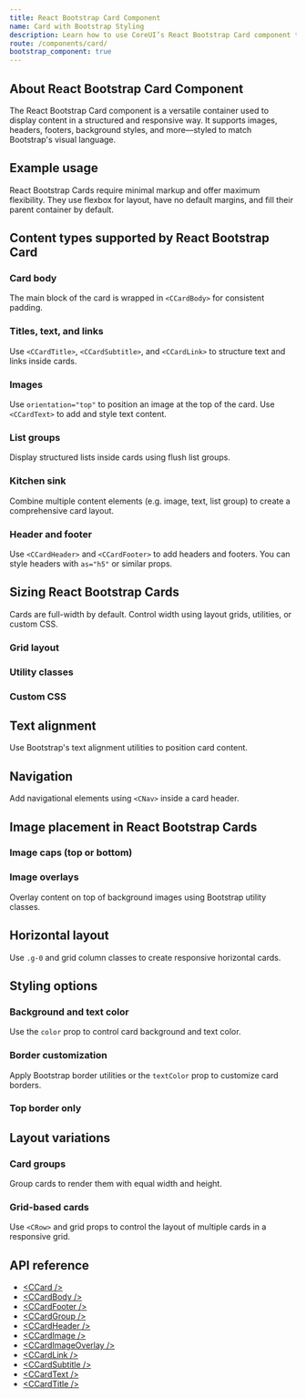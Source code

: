 ```yaml
---
title: React Bootstrap Card Component
name: Card with Bootstrap Styling
description: Learn how to use CoreUI’s React Bootstrap Card component to build flexible content containers with headers, footers, images, list groups, and responsive layouts.
route: /components/card/
bootstrap_component: true
---
```


## About React Bootstrap Card Component

The React Bootstrap Card component is a versatile container used to display content in a structured and responsive way. It supports images, headers, footers, background styles, and more—styled to match Bootstrap's visual language.

## Example usage

React Bootstrap Cards require minimal markup and offer maximum flexibility. They use flexbox for layout, have no default margins, and fill their parent container by default.

<ExampleSnippet className="theme-bootstrap" component="CardExample" componentName="React Bootstrap Card" />

## Content types supported by React Bootstrap Card

### Card body

The main block of the card is wrapped in `<CCardBody>` for consistent padding.

<ExampleSnippet className="theme-bootstrap" component="CardBodyExample" componentName="React Bootstrap Card" />

### Titles, text, and links

Use `<CCardTitle>`, `<CCardSubtitle>`, and `<CCardLink>` to structure text and links inside cards.

<ExampleSnippet className="theme-bootstrap" component="CardTitleExample" componentName="React Bootstrap Card" />

### Images

Use `orientation="top"` to position an image at the top of the card. Use `<CCardText>` to add and style text content.

<ExampleSnippet className="theme-bootstrap" component="CardImagesExample" componentName="React Bootstrap Card" />

### List groups

Display structured lists inside cards using flush list groups.

<ExampleSnippet className="theme-bootstrap" component="CardListGroupsExample" componentName="React Bootstrap Card" />

<ExampleSnippet className="theme-bootstrap" component="CardListGroups2Example" componentName="React Bootstrap Card" />

<ExampleSnippet className="theme-bootstrap" component="CardListGroups3Example" componentName="React Bootstrap Card" />

### Kitchen sink

Combine multiple content elements (e.g. image, text, list group) to create a comprehensive card layout.

<ExampleSnippet className="theme-bootstrap" component="CardKitchenSinkExample" componentName="React Bootstrap Card" />

### Header and footer

Use `<CCardHeader>` and `<CCardFooter>` to add headers and footers. You can style headers with `as="h5"` or similar props.

<ExampleSnippet className="theme-bootstrap" component="CardHeaderExample" componentName="React Bootstrap Card" />

<ExampleSnippet className="theme-bootstrap" component="CardHeader2Example" componentName="React Bootstrap Card" />

<ExampleSnippet className="theme-bootstrap" component="CardHeader3Example" componentName="React Bootstrap Card" />

<ExampleSnippet className="theme-bootstrap" component="CardHeaderAndFooterExample" componentName="React Bootstrap Card" />

## Sizing React Bootstrap Cards

Cards are full-width by default. Control width using layout grids, utilities, or custom CSS.

### Grid layout

<ExampleSnippet className="theme-bootstrap" component="CardSizingExample" componentName="React Bootstrap Card" />

### Utility classes

<ExampleSnippet className="theme-bootstrap" component="CardSizing2Example" componentName="React Bootstrap Card" />

### Custom CSS

<ExampleSnippet className="theme-bootstrap" component="CardSizing3Example" componentName="React Bootstrap Card" />

## Text alignment

Use Bootstrap's text alignment utilities to position card content.

<ExampleSnippet className="theme-bootstrap" component="CardTextAlignmentExample" componentName="React Bootstrap Card" />

## Navigation

Add navigational elements using `<CNav>` inside a card header.

<ExampleSnippet className="theme-bootstrap" component="CardNavigationExample" componentName="React Bootstrap Card" />

<ExampleSnippet className="theme-bootstrap" component="CardNavigation2Example" componentName="React Bootstrap Card" />

## Image placement in React Bootstrap Cards

### Image caps (top or bottom)

<ExampleSnippet className="theme-bootstrap" component="CardImageCapsExample" componentName="React Bootstrap Card" />

### Image overlays

Overlay content on top of background images using Bootstrap utility classes.

<ExampleSnippet className="theme-bootstrap" component="CardImageOverlaysExample" componentName="React Bootstrap Card" />

## Horizontal layout

Use `.g-0` and grid column classes to create responsive horizontal cards.

<ExampleSnippet className="theme-bootstrap" component="CardImageHorizontalExample" componentName="React Bootstrap Card" />

## Styling options

### Background and text color

Use the `color` prop to control card background and text color.

<ExampleSnippet className="theme-bootstrap" component="CardStylesBackgroundAndColorExample" componentName="React Bootstrap Card" />

<Callout color="warning" type="colorAssistiveTechnologies" />

### Border customization

Apply Bootstrap border utilities or the `textColor` prop to customize card borders.

<ExampleSnippet className="theme-bootstrap" component="CardStylesBorderExample" componentName="React Bootstrap Card" />

### Top border only

<ExampleSnippet className="theme-bootstrap" component="CardStylesTopBorderExample" componentName="React Bootstrap Card" />

## Layout variations

### Card groups

Group cards to render them with equal width and height.

<ExampleSnippet className="theme-bootstrap" component="CardGroupsExample" componentName="React Bootstrap Card" />

<ExampleSnippet className="theme-bootstrap" component="CardGroups2Example" componentName="React Bootstrap Card" />

### Grid-based cards

Use `<CRow>` and grid props to control the layout of multiple cards in a responsive grid.

<ExampleSnippet className="theme-bootstrap" component="CardGridExample" componentName="React Bootstrap Card" />

<ExampleSnippet className="theme-bootstrap" component="CardGrid2Example" componentName="React Bootstrap Card" />

<ExampleSnippet className="theme-bootstrap" component="CardGrid3Example" componentName="React Bootstrap Card" />

<ExampleSnippet className="theme-bootstrap" component="CardGrid4Example" componentName="React Bootstrap Card" />

## API reference

- [&lt;CCard /&gt;](../api/#ccard)
- [&lt;CCardBody /&gt;](../api/#ccardbody)
- [&lt;CCardFooter /&gt;](../api/#ccardfooter)
- [&lt;CCardGroup /&gt;](../api/#ccardgroup)
- [&lt;CCardHeader /&gt;](../api/#ccardheader)
- [&lt;CCardImage /&gt;](../api/#ccardimage)
- [&lt;CCardImageOverlay /&gt;](../api/#ccardimageoverlay)
- [&lt;CCardLink /&gt;](../api/#ccardlink)
- [&lt;CCardSubtitle /&gt;](../api/#ccardsubtitle)
- [&lt;CCardText /&gt;](../api/#ccardtext)
- [&lt;CCardTitle /&gt;](../api/#ccardtitle)
